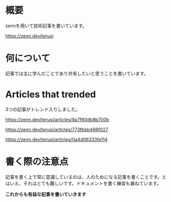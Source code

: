 # 概要

zennを用いて技術記事を書いています。

https://zenn.dev/terusi

# 何について

記事では主に学んだことであり共有したいと思うことを書いています。

# Articles that trended

3つの記事がトレンド入りしました。

https://zenn.dev/terusi/articles/8a7f60db8b700b

https://zenn.dev/terusi/articles/773fbbb466f027

https://zenn.dev/terusi/articles/0a4d06333fe114

# 書く際の注意点

記事を書く上で常に意識しているのは、人のためになる記事を書くことです。とはいえ、それはとても難しいです。ドキュメントを書く練習も兼ねています。

**これからも有益な記事を書いていきます**


